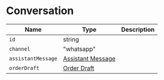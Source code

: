 # Conversation

| Name               | Type                                                               | Description |
| ------------------ | ------------------------------------------------------------------ | ----------- |
| `id`               | string                                                             |             |
| `channel`          | "whatsapp"                                                         |             |
| `assistantMessage` | [Assistant Message](/chatbot/types/conversation/assistant-message) |             |
| `orderDraft`       | [Order Draft](/chatbot/types/order-draft/introduction)             |             |
